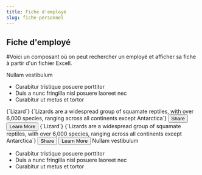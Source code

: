 ```yaml
---
title: Fiche d'employé
slug: fiche-personnel
---
```



## Fiche d'employé

#Voici un composant où on peut rechercher un employé et afficher sa fiche à partir d'un fichier Excell.

<Box display="flex" justifyContent="center" alignItems="center">
  <Grid container spacing={2} my={4}>
    <Grid md={6} display="flex" justifyContent="center" alignItems="center">
      <Typography component='h2' variant="h2">Nullam vestibulum</Typography>
      <ul>
        <li>Curabitur tristique posuere porttitor </li>
        <li>Duis a nunc fringilla nisl posuere laoreet nec</li>
        <li>Curabitur ut metus et tortor</li>
      </ul>
    </Grid>
    <Grid md={6} display="flex" justifyContent="center" alignItems="center">
      <Card sx={{ maxWidth: 345 }}>
        <CardMedia component="img" alt="green iguana" height="140" image="https://mui.com/static/images/cards/contemplative-reptile.jpg" />
        <CardContent>
          <Typography gutterBottom variant="h5" component="div">
            {`Lizard`}
          </Typography>
          <Typography variant="body2" color="text.secondary">
            {`Lizards are a widespread group of squamate reptiles, with over 6,000 species, ranging across all continents except Antarctica`}
          </Typography>
        </CardContent>
        <CardActions sx={{ justifyContent: 'flex-end' }}>
          <Button size="small">Share</Button>
          <Button size="small">Learn More</Button>
        </CardActions>
      </Card>
    </Grid>
  </Grid>
</Box>

<FichePersonnel />

<Box display="flex" justifyContent="center" alignItems="center">
  <Grid container spacing={2} my={4}>
    <Grid md={6} display="flex" justifyContent="center" alignItems="center">
      <Card sx={{ maxWidth: 345 }}>
        <CardMedia component="img" alt="green iguana" height="140" image="https://mui.com/static/images/cards/contemplative-reptile.jpg" />
        <CardContent>
          <Typography gutterBottom variant="h5" component="div">
            {`Lizard`}
          </Typography>
          <Typography variant="body2" color="text.secondary">
            {`Lizards are a widespread group of squamate reptiles, with over 6,000 species, ranging across all continents except Antarctica`}
          </Typography>
        </CardContent>
        <CardActions sx={{ justifyContent: 'flex-end' }}>
          <Button size="small">Share</Button>
          <Button size="small">Learn More</Button>
        </CardActions>
      </Card>
    </Grid>
    <Grid md={6} display="flex" justifyContent="center" alignItems="center">
      <Typography variant="h2">Nullam vestibulum</Typography>
      <ul>
        <li>Curabitur tristique posuere porttitor </li>
        <li>Duis a nunc fringilla nisl posuere laoreet nec</li>
        <li>Curabitur ut metus et tortor</li>
      </ul>
    </Grid>
  </Grid>
</Box>
